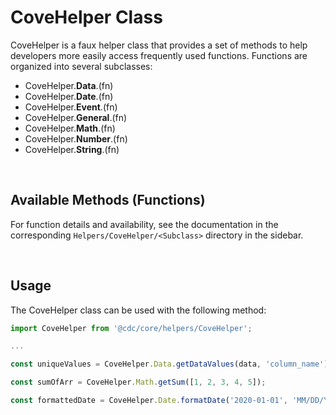 
<Meta
  title="Helpers/CoveHelper/CoveHelper Class"
/>

# CoveHelper Class

CoveHelper is a faux helper class that provides a set of methods to help developers more
easily access frequently used functions. Functions are organized into several subclasses:

- CoveHelper.**Data**.(fn)
- CoveHelper.**Date**.(fn)
- CoveHelper.**Event**.(fn)
- CoveHelper.**General**.(fn)
- CoveHelper.**Math**.(fn)
- CoveHelper.**Number**.(fn)
- CoveHelper.**String**.(fn)

&nbsp;
## Available Methods (Functions)
For function details and availability, see the documentation in the corresponding `Helpers/CoveHelper/<Subclass>` directory in the sidebar.

&nbsp;
## Usage
The CoveHelper class can be used with the following method:

```js
import CoveHelper from '@cdc/core/helpers/CoveHelper';

...

const uniqueValues = CoveHelper.Data.getDataValues(data, 'column_name');

const sumOfArr = CoveHelper.Math.getSum([1, 2, 3, 4, 5]);

const formattedDate = CoveHelper.Date.formatDate('2020-01-01', 'MM/DD/YYYY');
```
